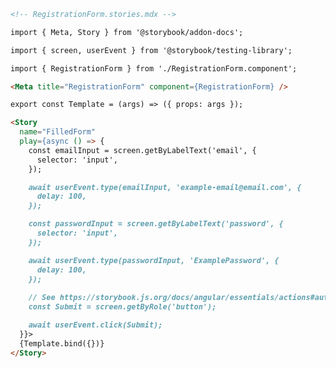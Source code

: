 ```md
<!-- RegistrationForm.stories.mdx -->

import { Meta, Story } from '@storybook/addon-docs';

import { screen, userEvent } from '@storybook/testing-library';

import { RegistrationForm } from './RegistrationForm.component';

<Meta title="RegistrationForm" component={RegistrationForm} />

export const Template = (args) => ({ props: args });

<Story
  name="FilledForm"
  play={async () => {
    const emailInput = screen.getByLabelText('email', {
      selector: 'input',
    });

    await userEvent.type(emailInput, 'example-email@email.com', {
      delay: 100,
    });

    const passwordInput = screen.getByLabelText('password', {
      selector: 'input',
    });

    await userEvent.type(passwordInput, 'ExamplePassword', {
      delay: 100,
    });
    
    // See https://storybook.js.org/docs/angular/essentials/actions#automatically-matching-args to learn how to setup logging in the Actions panel
    const Submit = screen.getByRole('button');

    await userEvent.click(Submit);
  }}>
  {Template.bind({})}
</Story>
```